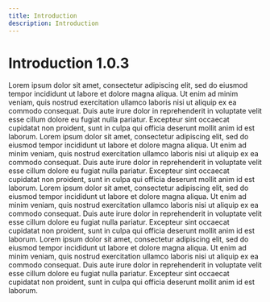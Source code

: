 ```yaml
---
title: Introduction
description: Introduction
---
```


# Introduction 1.0.3

Lorem ipsum dolor sit amet, consectetur adipiscing elit, sed do eiusmod tempor incididunt ut
labore et dolore magna aliqua. Ut enim ad minim veniam, quis nostrud exercitation ullamco laboris nisi ut 
aliquip ex ea commodo consequat. Duis aute irure dolor in reprehenderit in voluptate velit esse cillum dolore eu 
fugiat nulla pariatur. Excepteur sint occaecat cupidatat non proident, sunt in culpa qui officia deserunt mollit anim 
id est laborum. Lorem ipsum dolor sit amet, consectetur adipiscing elit, sed do eiusmod tempor incididunt ut
labore et dolore magna aliqua. Ut enim ad minim veniam, quis nostrud exercitation ullamco laboris nisi ut 
aliquip ex ea commodo consequat. Duis aute irure dolor in reprehenderit in voluptate velit esse cillum dolore eu 
fugiat nulla pariatur. Excepteur sint occaecat cupidatat non proident, sunt in culpa qui officia deserunt mollit anim 
id est laborum. Lorem ipsum dolor sit amet, consectetur adipiscing elit, sed do eiusmod tempor incididunt ut
labore et dolore magna aliqua. Ut enim ad minim veniam, quis nostrud exercitation ullamco laboris nisi ut 
aliquip ex ea commodo consequat. Duis aute irure dolor in reprehenderit in voluptate velit esse cillum dolore eu 
fugiat nulla pariatur. Excepteur sint occaecat cupidatat non proident, sunt in culpa qui officia deserunt mollit anim 
id est laborum. Lorem ipsum dolor sit amet, consectetur adipiscing elit, sed do eiusmod tempor incididunt ut
labore et dolore magna aliqua. Ut enim ad minim veniam, quis nostrud exercitation ullamco laboris nisi ut 
aliquip ex ea commodo consequat. Duis aute irure dolor in reprehenderit in voluptate velit esse cillum dolore eu 
fugiat nulla pariatur. Excepteur sint occaecat cupidatat non proident, sunt in culpa qui officia deserunt mollit anim 
id est laborum.